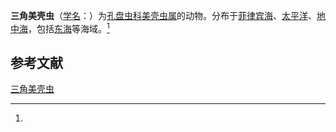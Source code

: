 {{Speciesbox
| name = 三角美壳虫
| status = 
| status_system = 
| image = 
| genus = Euchitonia
| species = triangulum
| authority = (Ehrenberg, 1873)<ref name='id9117'>{{cite web| url =http://www.bioinfo.cn/db05/BjdwSpecies.php?action=view&id=9117| title =三角美壳虫| work =《中国动物物种编目数据库》| publisher =中国科学院微生物研究所| author =中国科学院动物研究所| accessdate =2009-04-16| deadurl =yes| archiveurl =https://web.archive.org/web/20160305050733/http://www.bioinfo.cn/db05/BjdwSpecies.php?action=view&id=9117| archivedate =2016-03-05}}</ref>
}}

'''三角美壳虫'''（[[学名|学名]]：{{lang|la|''Euchitonia triangulum''}}）为[[孔盘虫科|孔盘虫科]][[美壳虫属|美壳虫属]]的动物。分布于[[菲律宾海|菲律宾海]]、[[太平洋|太平洋]]、[[地中海|地中海]]，包括[[东海|东海]]等海域。<ref name='id9117'/>

== 参考文献 ==
{{reflist}}

{{Wikispecies|Euchitonia triangulum}}
{{Taxonbar|from=Q10866875}}

[[Category:美壳虫属|三角美壳虫]]


{{放射虫小作品}}